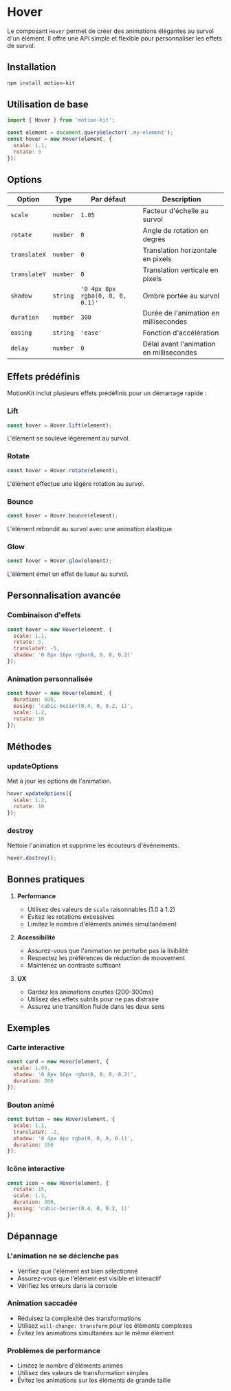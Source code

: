 # Hover

Le composant `Hover` permet de créer des animations élégantes au survol d'un élément. Il offre une API simple et flexible pour personnaliser les effets de survol.

## Installation

```bash
npm install motion-kit
```

## Utilisation de base

```jsx
import { Hover } from 'motion-kit';

const element = document.querySelector('.my-element');
const hover = new Hover(element, {
  scale: 1.1,
  rotate: 5
});
```

## Options

| Option | Type | Par défaut | Description |
|--------|------|------------|-------------|
| `scale` | `number` | `1.05` | Facteur d'échelle au survol |
| `rotate` | `number` | `0` | Angle de rotation en degrés |
| `translateX` | `number` | `0` | Translation horizontale en pixels |
| `translateY` | `number` | `0` | Translation verticale en pixels |
| `shadow` | `string` | `'0 4px 8px rgba(0, 0, 0, 0.1)'` | Ombre portée au survol |
| `duration` | `number` | `300` | Durée de l'animation en millisecondes |
| `easing` | `string` | `'ease'` | Fonction d'accélération |
| `delay` | `number` | `0` | Délai avant l'animation en millisecondes |

## Effets prédéfinis

MotionKit inclut plusieurs effets prédéfinis pour un démarrage rapide :

### Lift

```jsx
const hover = Hover.lift(element);
```

L'élément se soulève légèrement au survol.

### Rotate

```jsx
const hover = Hover.rotate(element);
```

L'élément effectue une légère rotation au survol.

### Bounce

```jsx
const hover = Hover.bounce(element);
```

L'élément rebondit au survol avec une animation élastique.

### Glow

```jsx
const hover = Hover.glow(element);
```

L'élément émet un effet de lueur au survol.

## Personnalisation avancée

### Combinaison d'effets

```jsx
const hover = new Hover(element, {
  scale: 1.1,
  rotate: 5,
  translateY: -5,
  shadow: '0 8px 16px rgba(0, 0, 0, 0.2)'
});
```

### Animation personnalisée

```jsx
const hover = new Hover(element, {
  duration: 500,
  easing: 'cubic-bezier(0.4, 0, 0.2, 1)',
  scale: 1.2,
  rotate: 10
});
```

## Méthodes

### updateOptions

Met à jour les options de l'animation.

```jsx
hover.updateOptions({
  scale: 1.2,
  rotate: 10
});
```

### destroy

Nettoie l'animation et supprime les écouteurs d'événements.

```jsx
hover.destroy();
```

## Bonnes pratiques

1. **Performance**
   - Utilisez des valeurs de `scale` raisonnables (1.0 à 1.2)
   - Évitez les rotations excessives
   - Limitez le nombre d'éléments animés simultanément

2. **Accessibilité**
   - Assurez-vous que l'animation ne perturbe pas la lisibilité
   - Respectez les préférences de réduction de mouvement
   - Maintenez un contraste suffisant

3. **UX**
   - Gardez les animations courtes (200-300ms)
   - Utilisez des effets subtils pour ne pas distraire
   - Assurez une transition fluide dans les deux sens

## Exemples

### Carte interactive

```jsx
const card = new Hover(element, {
  scale: 1.05,
  shadow: '0 8px 16px rgba(0, 0, 0, 0.2)',
  duration: 200
});
```

### Bouton animé

```jsx
const button = new Hover(element, {
  scale: 1.1,
  translateY: -2,
  shadow: '0 4px 8px rgba(0, 0, 0, 0.1)',
  duration: 150
});
```

### Icône interactive

```jsx
const icon = new Hover(element, {
  rotate: 15,
  scale: 1.2,
  duration: 300,
  easing: 'cubic-bezier(0.4, 0, 0.2, 1)'
});
```

## Dépannage

### L'animation ne se déclenche pas
- Vérifiez que l'élément est bien sélectionné
- Assurez-vous que l'élément est visible et interactif
- Vérifiez les erreurs dans la console

### Animation saccadée
- Réduisez la complexité des transformations
- Utilisez `will-change: transform` pour les éléments complexes
- Évitez les animations simultanées sur le même élément

### Problèmes de performance
- Limitez le nombre d'éléments animés
- Utilisez des valeurs de transformation simples
- Évitez les animations sur les éléments de grande taille 